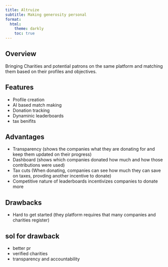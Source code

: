 ```yaml
---
title: Altruize
subtitle: Making generosity personal
format:
  html:
    theme: darkly
    toc: true
---
```



## Overview

Bringing Charities and potential patrons on the same platform and matching them based on their profiles and objectives.

## Features

- Profile creation
- AI based match making
- Donation tracking
- Dynaminic leaderboards
- tax benifits

## Advantages

- Transparency (shows the companies what they are donating for and keep them updated on their progress)
- Dashboard (shows which companies donated how much and how those contributions were used)
- Tax cuts (When donating, companies can see how much they can save on taxes, provding another incentive to donate)
- Competitive nature of leaderboards incentivizes companies to donate more


## Drawbacks
- Hard to get started (they platform requires that many companies and charities register)

## sol for drawback
- better pr
- verified charities
- transparency and accountability

